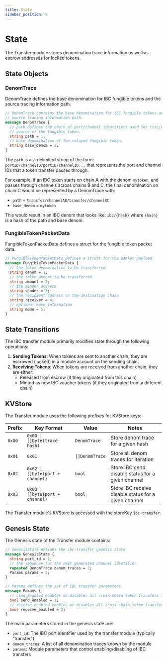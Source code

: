 ```yaml
---
title: State
sidebar_position: 9
---
```


# State

The Transfer module stores denomination trace information as well as escrow addresses for locked tokens.

## State Objects

### DenomTrace

DenomTrace defines the base denomination for IBC fungible tokens and the source tracing information path.

```proto
// DenomTrace contains the base denomination for IBC fungible tokens and the
// source tracing information path.
message DenomTrace {
  // path defines the chain of port/channel identifiers used for tracing the
  // source of the fungible token.
  string path = 1;
  // base denomination of the relayed fungible token.
  string base_denom = 2;
}
```

The `path` is a `/`-delimited string of the form: `portID/channelID/portID/channelID...` that represents the port and channel IDs that a token transfer passes through.

For example, if an IBC token starts on chain A with the denom `mytoken`, and passes through channels across chains B and C, the final denomination on chain C would be represented by a DenomTrace with:
- `path` = `transfer/channelAB/transfer/channelBC`
- `base_denom` = `mytoken`

This would result in an IBC denom that looks like: `ibc/{hash}` where `{hash}` is a hash of the path and base denom.

### FungibleTokenPacketData

FungibleTokenPacketData defines a struct for the fungible token packet data.

```proto
// FungibleTokenPacketData defines a struct for the packet payload
message FungibleTokenPacketData {
  // the token denomination to be transferred
  string denom = 1;
  // the token amount to be transferred
  string amount = 2;
  // the sender address
  string sender = 3;
  // the recipient address on the destination chain
  string receiver = 4;
  // optional memo information
  string memo = 5;
}
```

## State Transitions

The IBC transfer module primarily modifies state through the following operations:

1. **Sending Tokens**: When tokens are sent to another chain, they are escrowed (locked) in a module account on the sending chain.
2. **Receiving Tokens**: When tokens are received from another chain, they are either:
   - Released from escrow (if they originated from this chain)
   - Minted as new IBC voucher tokens (if they originated from a different chain)

## KVStore

The Transfer module uses the following prefixes for KVStore keys:

| Prefix | Key Format | Value | Notes |
| ------ | ---------- | ----- | ----- |
| `0x00` | `0x00 \| []byte(trace hash)` | `DenomTrace` | Store denom trace for a given hash |
| `0x01` | `0x01` | `[]DenomTrace` | Store all denom traces for iteration |
| `0x02` | `0x02 \| []byte(port + channel)` | `bool` | Store IBC send disable status for a given channel |
| `0x03` | `0x03 \| []byte(port + channel)` | `bool` | Store IBC receive disable status for a given channel |

The Transfer module's KVStore is accessed with the storeKey `ibc-transfer`.

## Genesis State

The Genesis state of the Transfer module contains:

```proto
// GenesisState defines the ibc-transfer genesis state
message GenesisState {
  string port_id = 1;
  // the sequence for the next generated channel identifier
  repeated DenomTrace denom_traces = 2;
  Params params = 3;
}

// Params defines the set of IBC transfer parameters
message Params {
  // send_enabled enables or disables all cross-chain token transfers from this chain
  bool send_enabled = 1;
  // receive_enabled enables or disables all cross-chain token transfers to this chain
  bool receive_enabled = 2;
}
```

The main parameters stored in the genesis state are:
- `port_id`: The IBC port identifier used by the transfer module (typically "transfer")
- `denom_traces`: A list of all denomination traces known by the module
- `params`: Module parameters that control enabling/disabling of IBC transfers 